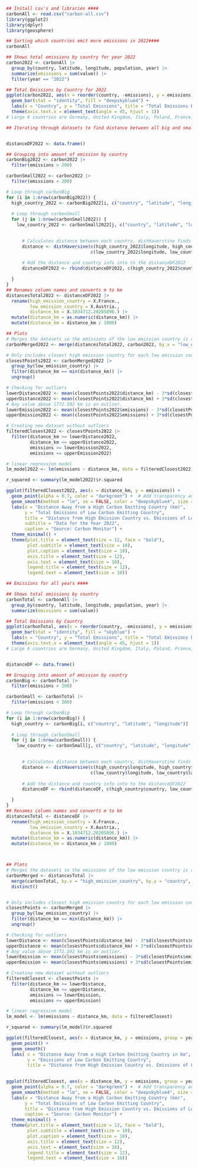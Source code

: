 ```r
## Install csv's and libraries ####
carbonAll <- read.csv("carbon-all.csv")
library(ggplot2)
library(dplyr)
library(geosphere)
```

```r
## Sorting which countries emit more emissions in 2022####
carbonAll

## Shows total emissions by country for year 2022
carbon2022 <- carbonAll |>
  group_by(country, latitude, longitude, population, year) |>
  summarize(emissions = sum(value)) |>
  filter(year == "2022")

## Total Emissions by Country for 2022
ggplot(carbon2022, aes(x = reorder(country, -emissions), y = emissions)) +
  geom_bar(stat = "identity", fill = "deepskyblue4") +
  labs(x = "Country", y = "Total Emissions", title = "Total Emissions by Country for 2022") +
  theme(axis.text.x = element_text(angle = 45, hjust = 1))
# Large 6 countries are Germany, United Kingdom, Italy, Poland, France, and Spain
```

```r
## Iterating through datasets to find distance between all big and small countries


distanceDF2022 <- data.frame()

## Grouping into amount of emission by country
carbonBig2022 <- carbon2022 |>
  filter(emissions > 200)

carbonSmall2022 <- carbon2022 |>
  filter(emissions < 200)

# Loop through carbonBig
for (i in 1:nrow(carbonBig2022)) {
  high_country_2022 <- carbonBig2022[i, c("country", "latitude", "longitude")]
  
  # Loop through carbonSmall
  for (j in 1:nrow(carbonSmall2022)) {
    low_country_2022 <- carbonSmall2022[j, c("country", "latitude", "longitude")]
    

      # Calculates distance between each country, distHaverstine finds distance between points
      distance <- distHaversine(c(high_country_2022$longitude, high_country_2022$latitude),
                                c(low_country_2022$longitude, low_country_2022$latitude))
      
      # Add the distance and country info into to the distanceDF2022
      distanceDF2022 <- rbind(distanceDF2022, c(high_country_2022$country, low_country_2022$country, distance))

  }
}
## Renames column names and converts m to km
distancesTotal2022 <- distanceDF2022 |>
  rename(high_emission_country = X.France., 
         low_emission_country = X.Austria.,
         distance_km = X.1034712.20285896.) |>
  mutate(distance_km = as.numeric(distance_km)) |>
  mutate(distance_km = distance_km / 1000)
```

```r
## Plots
# Merges the datasets so the emissions of the low emission country is represented in the same row as the distance between it and each high emission country
carbonMerged2022 <- merge(distancesTotal2022, carbon2022, by.x = "low_emission_country", by.y = "country", all.x = TRUE)

# Only includes closest high emission country for each low emission country
closestPoints2022 <- carbonMerged2022 |>
  group_by(low_emission_country) |>
  filter(distance_km == min(distance_km)) |>
  ungroup()

# Checking for outliers
lowerDistance2022 <- mean(closestPoints2022$distance_km) - 3*sd(closestPoints2022$distance_km) # -482.6767
upperDistance2022 <- mean(closestPoints2022$distance_km) + 3*sd(closestPoints2022$distance_km) # 1772.592
# Any value above 1772.592 km is an outlier. 
lowerEmission2022 <- mean(closestPoints2022$emissions) - 3*sd(closestPoints2022$emissions) # -66.34024
upperEmission2022 <- mean(closestPoints2022$emissions) + 3*sd(closestPoints2022$emissions) # 155.2856

# Creating new dataset without outliers
filteredClosest2022 <- closestPoints2022 |>
  filter(distance_km >= lowerDistance2022,
         distance_km <= upperDistance2022,
         emissions >= lowerEmission2022,
         emissions <= upperEmission2022)

# linear regression model
lm_model2022 <- lm(emissions ~ distance_km, data = filteredClosest2022)

r_squared <- summary(lm_model2022)$r.squared

ggplot(filteredClosest2022, aes(x = distance_km, y = emissions)) + 
  geom_point(alpha = 0.7, color = "darkgreen") +  # Add transparency and change point color
  geom_smooth(method = "lm", se = FALSE, color = "deepskyblue4", size = 1.5) +
  labs(x = "Distance Away from a High Carbon Emitting Country (km)",
       y = "Total Emissions of Low Carbon Emitting Country",
       title = "Distance from High Emission Country vs. Emissions of Low Emission Countries",
       subtitle = "Data for the Year 2022",
       caption = "Source: Carbon Monitor") + 
  theme_minimal() +
  theme(plot.title = element_text(size = 12, face = "bold"),
        plot.subtitle = element_text(size = 10),
        plot.caption = element_text(size = 10),
        axis.title = element_text(size = 12),
        axis.text = element_text(size = 10),
        legend.title = element_text(size = 12),
        legend.text = element_text(size = 10))
```

```r
## Emissions for all years ####

## Shows total emissions by country 
carbonTotal <- carbonAll |>
  group_by(country, latitude, longitude, population, year) |>
  summarize(emissions = sum(value))

## Total Emissions by Country
ggplot(carbonTotal, aes(x = reorder(country, -emissions), y = emissions)) +
  geom_bar(stat = "identity", fill = "skyblue") +
  labs(x = "Country", y = "Total Emissions", title = "Total Emissions by Country") +
  theme(axis.text.x = element_text(angle = 45, hjust = 1))
# Large 6 countries are Germany, United Kingdom, Italy, Poland, France, and Spain


distanceDF <- data.frame()

## Grouping into amount of emission by country
carbonBig <- carbonTotal |>
  filter(emissions > 200)

carbonSmall <- carbonTotal |>
  filter(emissions < 200)

# Loop through carbonBig
for (i in 1:nrow(carbonBig)) {
  high_country <- carbonBig[i, c("country", "latitude", "longitude")]
  
  # Loop through carbonSmall
  for (j in 1:nrow(carbonSmall)) {
    low_country <- carbonSmall[j, c("country", "latitude", "longitude")]
    

      # Calculates distance between each country, distHaverstine finds distance between points
      distance <- distHaversine(c(high_country$longitude, high_country$latitude),
                                c(low_country$longitude, low_country$latitude))
      
      # Add the distance and country info into to the distanceDF2022
      distanceDF <- rbind(distanceDF, c(high_country$country, low_country$country, distance))

  }
}
## Renames column names and converts m to km
distancesTotal <- distanceDF |>
  rename(high_emission_country = X.France., 
         low_emission_country = X.Austria.,
         distance_km = X.1034712.20285896.) |>
  mutate(distance_km = as.numeric(distance_km)) |>
  mutate(distance_km = distance_km / 1000)



## Plots
# Merges the datasets so the emissions of the low emission country is represented in the same row as the distance between it and each high emission country
carbonMerged <- distancesTotal |>
  merge(carbonTotal, by.x = "high_emission_country", by.y = "country", all.x = TRUE) |>
  distinct()


# Only includes closest high emission country for each low emission country
closestPoints <- carbonMerged |>
  group_by(low_emission_country) |>
  filter(distance_km == min(distance_km)) |>
  ungroup()

# Checking for outliers
lowerDistance <- mean(closestPoints$distance_km) - 3*sd(closestPoints$distance_km) # --463.0642
upperDistance <- mean(closestPoints$distance_km) + 3*sd(closestPoints$distance_km) # 1752.979
# Any value above 1772.592 km is an outlier. 
lowerEmission <- mean(closestPoints$emissions) - 3*sd(closestPoints$emissions) # -39.23332
upperEmission <- mean(closestPoints$emissions) + 3*sd(closestPoints$emissions) # 795.7706

# Creating new dataset without outliers
filteredClosest <- closestPoints |>
  filter(distance_km >= lowerDistance,
         distance_km <= upperDistance,
         emissions >= lowerEmission,
         emissions <= upperEmission)

# linear regression model
lm_model <- lm(emissions ~ distance_km, data = filteredClosest)

r_squared <- summary(lm_model)$r.squared

ggplot(filteredClosest, aes(x = distance_km, y = emissions, group = year, color = year)) + 
  geom_point() + 
  geom_smooth()
  labs( x = "Distance Away from a High Carbon Emitting Country in km",
        y = "Emissions of Low Carbon Emitting Country",
        title = "Distance from High Emission Country vs. Emissions of Low Emission Countries") 
  

ggplot(filteredClosest, aes(x = distance_km, y = emissions, group = year, color = year)) + 
  geom_point(alpha = 0.7, color = "darkgreen") +  # Add transparency and change point color
  geom_smooth(method = "lm", se = FALSE, color = "deepskyblue4", size = 1.5) +
  labs(x = "Distance Away from a High Carbon Emitting Country (km)",
       y = "Total Emissions of Low Carbon Emitting Country",
       title = "Distance from High Emission Country vs. Emissions of Low Emission Countries",
       caption = "Source: Carbon Monitor") + 
  theme_minimal() +
  theme(plot.title = element_text(size = 12, face = "bold"),
        plot.subtitle = element_text(size = 10),
        plot.caption = element_text(size = 10),
        axis.title = element_text(size = 12),
        axis.text = element_text(size = 10),
        legend.title = element_text(size = 12),
        legend.text = element_text(size = 10))
```
